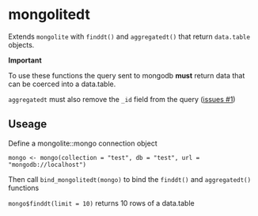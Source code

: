 # mongolitedt


Extends `mongolite` with `finddt()` and `aggregatedt()` that return `data.table` objects. 

**Important**

To use these functions the query sent to mongodb **must** return data that can be coerced into a data.table. 

`aggregatedt` must also remove the `_id` field from the query ([issues #1](https://github.com/SymbolixAU/mongolitedt/issues/1))

## Useage

Define a mongolite::mongo connection object 

`mongo <- mongo(collection = "test", db = "test", url = "mongodb://localhost")`

Then call `bind_mongolitedt(mongo)` to bind the `finddt()` and `aggregatedt()` functions


`mongo$finddt(limit = 10)` returns 10 rows of a data.table




